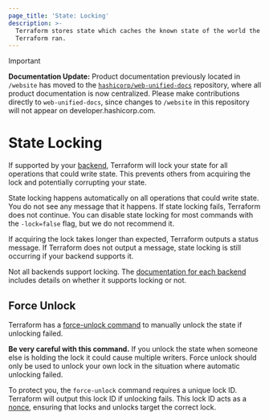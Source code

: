 ```yaml
---
page_title: 'State: Locking'
description: >-
  Terraform stores state which caches the known state of the world the last time
  Terraform ran.
---
```


> [!IMPORTANT]  
> **Documentation Update:** Product documentation previously located in `/website` has moved to the [`hashicorp/web-unified-docs`](https://github.com/hashicorp/web-unified-docs) repository, where all product documentation is now centralized. Please make contributions directly to `web-unified-docs`, since changes to `/website` in this repository will not appear on developer.hashicorp.com.

# State Locking

If supported by your [backend](/terraform/language/backend), Terraform will lock your
state for all operations that could write state. This prevents
others from acquiring the lock and potentially corrupting your state.

State locking happens automatically on all operations that could write
state. You do not see any message that it happens. If state locking fails,
Terraform does not continue. You can disable state locking for most commands
with the `-lock=false` flag, but we do not recommend it.

If acquiring the lock takes longer than expected, Terraform outputs
a status message. If Terraform does not output a message, state locking is
still occurring if your backend supports it.

Not all backends support locking. The
[documentation for each backend](/terraform/language/backend)
includes details on whether it supports locking or not.

## Force Unlock

Terraform has a [force-unlock command](/terraform/cli/commands/force-unlock)
to manually unlock the state if unlocking failed.

**Be very careful with this command.** If you unlock the state when someone
else is holding the lock it could cause multiple writers. Force unlock should
only be used to unlock your own lock in the situation where automatic
unlocking failed.

To protect you, the `force-unlock` command requires a unique lock ID. Terraform
will output this lock ID if unlocking fails. This lock ID acts as a
[nonce](https://en.wikipedia.org/wiki/Cryptographic_nonce), ensuring
that locks and unlocks target the correct lock.
